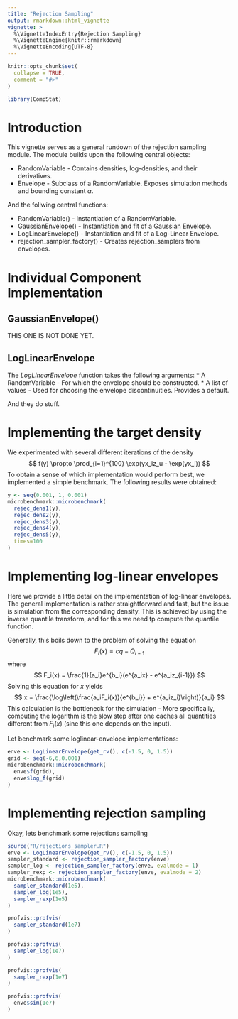 ```yaml
---
title: "Rejection Sampling"
output: rmarkdown::html_vignette
vignette: >
  %\VignetteIndexEntry{Rejection Sampling}
  %\VignetteEngine{knitr::rmarkdown}
  %\VignetteEncoding{UTF-8}
---
```


```r
knitr::opts_chunk$set(
  collapse = TRUE,
  comment = "#>"
)
```

```r
library(CompStat)
```

# Introduction
This vignette serves as a general rundown of the rejection sampling module. The module builds upon the following central objects:

* RandomVariable - Contains densities, log-densities, and their derivatives.
* Envelope - Subclass of a RandomVariable. Exposes simulation methods and bounding constant $\alpha$.

And the follwing central functions:

* RandomVariable() - Instantiation of a RandomVariable.
* GaussianEnvelope() - Instantiation and fit of a Gaussian Envelope.
* LogLinearEnvelope() - Instantiation and fit of a Log-Linear Envelope.
* rejection_sampler_factory() - Creates rejection_samplers from envelopes.

# Individual Component Implementation
## GaussianEnvelope()
THIS ONE IS NOT DONE YET.

## LogLinearEnvelope
The *LogLinearEnvelope* function takes the following arguments:
* A RandomVariable - For which the envelope should be constructed.
* A list of values - Used for choosing the envelope discontinuities. Provides a default.


And they do stuff.

# Implementing the target density
We experimented with several different iterations of the density
$$
f(y) \propto \prod_{i=1}^{100} \exp(yx_iz_u - \exp(yx_i))
$$
To obtain a sense of which implementation would perform best, we implemented a simple benchmark. The following results were obtained:
```r
y <- seq(0.001, 1, 0.001)
microbenchmark::microbenchmark(
  rejec_dens1(y),
  rejec_dens2(y),
  rejec_dens3(y),
  rejec_dens4(y),
  rejec_dens5(y),
  times=100
)
```
# Implementing log-linear envelopes
Here we provide a little detail on the implementation of log-linear envelopes.
The general implementation is rather straightforward and fast, but the issue is
simulation from the corresponding density. This is achieved by using the inverse
quantile transform, and for this we need tp compute the quantile function.

Generally, this boils down to the problem of solving the equation
$$
F_i(x) = cq - Q_{i-1}
$$
where
$$
F_i(x) = \frac{1}{a_i}e^{b_i}(e^{a_ix} - e^{a_iz_{i-1}})
$$
Solving this equation for $x$ yields
$$
x = \frac{\log\left(\frac{a_iF_i(x)}{e^{b_i}} + e^{a_iz_i}\right)}{a_i}
$$
This calculation is the bottleneck for the simulation - More specifically, computing the logarithm is the slow step after one caches all quantities different from $F_i(x)$ (sine this one depends on the input).


Let benchmark some loglinear-envelope implementations:

```r
enve <- LogLinearEnvelope(get_rv(), c(-1.5, 0, 1.5))
grid <- seq(-6,6,0.001)
microbenchmark::microbenchmark(
  enve$f(grid),
  enve$log_f(grid)
)
```

# Implementing rejection sampling
Okay, lets benchmark some rejections sampling
```r
source("R/rejections_sampler.R")
enve <- LogLinearEnvelope(get_rv(), c(-1.5, 0, 1.5))
sampler_standard <- rejection_sampler_factory(enve)
sampler_log <- rejection_sampler_factory(enve, evalmode = 1)
sampler_rexp <- rejection_sampler_factory(enve, evalmode = 2)
microbenchmark::microbenchmark(
  sampler_standard(1e5),
  sampler_log(1e5),
  sampler_rexp(1e5)
)

profvis::profvis(
  sampler_standard(1e7)
)

profvis::profvis(
  sampler_log(1e7)
)

profvis::profvis(
  sampler_rexp(1e7)
)

profvis::profvis(
  enve$sim(1e7)
)


```




















